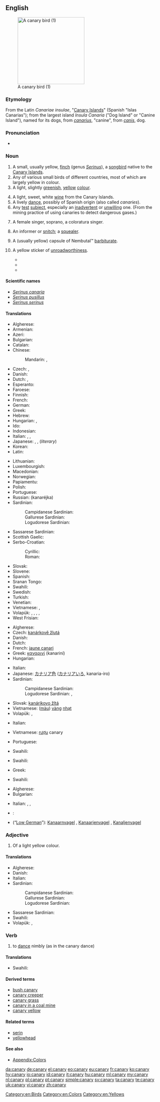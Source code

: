 {{wikipedia}}
{{also|Canary}}
==English==
[[Image:Yellow_finch_1.jpg|thumb|right|220px|A canary bird (1)]]

===Etymology===
From the Latin ''Canariae insulae'', "[[Canary Islands]]" (Spanish "Islas Canarias"); from the largest island ''Insula Canaria'' ("Dog Island" or "Canine Island"), named for its dogs, from ''[[canarius]]'', "canine", from ''[[canis]]'', dog.

===Pronunciation===
* {{audio|en-us-canary.ogg|Audio (US)}}

===Noun===
{{en-noun|canaries}}

# A small, usually yellow, [[finch]] (genus ''[[Serinus]]''), a [[songbird]] native to the [[Canary Islands]].
# Any of various small birds of different countries, most of which are largely yellow in colour.
# A light, slightly [[green]]ish, [[yellow]] [[colour]].
#: {{color panel|F2FB62}}
# A light, sweet, white [[wine]] from the Canary Islands.
# A lively [[dance]], possibly of Spanish origin (also called ''canaries'').
# Any [[test]] [[subject]], especially an [[inadvertent]] or [[unwilling]] one.  (From the mining practice of using canaries to detect dangerous gases.)
# {{informal}} A female singer, soprano, a coloratura singer.
# {{slang}} An informer or [[snitch]]; a [[squealer]].
# {{slang}} A (usually yellow) capsule of Nembutal™ [[barbiturate]].
# {{Australia|informal}} A yellow sticker of [[unroadworthiness]].
#* {{quote-newsgroup
|title=Warning About Speed Traps
|group=alt.folklore.urban
|author=Jacco Zwetsloot
|date=September 12
|year=1993
|passage=The tendency in these types of situations (as far as I can see) is that because I don't think the act itself is illegal, the police will go through your vehicle systematically loking for anything wrong with it, to slap a '''canary''' on it (that's slang for an unroadworthy sticker) or present you with some other fine.
|url=http://groups.google.com/group/alt.folklore.urban/browse_thread/thread/fa746a2ce0910619/c30d3731ce1ba01?hl=en&q=unroadworthy+%22canary%22#0c30d3731ce1ba01}}
#* {{quote-newsgroup
|title=Noisy Bikes (Update)
|group=aus.motorcycles
|author=Garry Lawson
|date=January 16
|year=1999
|passage=Yes, if the exhaust is to noisey{{sic}} they can slap a yellow '''canary''' on it, but the[n] who cares you got rid of it.
|url=http://groups.google.com/group/aus.motorcycles/browse_thread/thread/f1657e5c54924b51/eb711a9457daebcd?hl=en&q=unroadworthy+%22canary%22#eb711a9457daebcd}}
#* {{quote-newsgroup
|title=Spare tyres
|group=aus.cars
|author=Noddy
|date=February 14
|year=2003
|passage=You don't have to carry a spare wheel for a car to be roadworthy, and if you *do* carry one, it doesn't have to be in a roadworthy condition *unless* you fit it [to] the car and drive on it.<br>If it's not and you get pinched, expect a '''canary'''...

|url=http://groups.google.com/group/aus.cars/browse_thread/thread/5159209992759ae2/ea4eb32b17cc3982?hl=en&q=unroadworthy+%22canary%22#ea4eb32b17cc3982}}

====Scientific names====
* ''[[Serinus canaria]]''
* ''[[Serinus pusillus]]''
* ''[[Serinus serinus]]''

====Translations====
{{trans-top|bird from Canary Islands}}
* Algherese: {{tø|cln|canarí}}
* Armenian: {{t|hy|դեղձանիկ|tr=deġjanik}}
* Azeri: {{t|az|sarı bülbül|xs=Azeri}}
* Bulgarian: {{t|bg|кaнaрчe|n|tr=kanarče|sc=Cyrl}}
* Catalan: {{t-|ca|canari|m}}
* Chinese:
*: Mandarin: {{t|zh|金絲雀|sc=Hani}}, {{t|zh|金丝雀|tr=jīnsīquè|sc=Hani}}
* Czech: {{t|cs|kanár}}, {{t|cs|kanárek|m}}
* Danish: {{t+|da|kanariefugl}}
* Dutch: {{t+|nl|kanarie|m}}, {{t|nl|kanarievogel|m}}
* Esperanto: {{t|eo|kanario|xs=Esperanto}}
* Faroese: {{t|fo|kanarjufuglur|xs=Faroese}}
* Finnish: {{t-|fi|kanarialintu}}
* French: {{t+|fr|canari|m}}
* German: {{t+|de|Kanarienvogel|m}}
* Greek: {{t+|el|καναρίνι|n|tr=kanaríni}}
* Hebrew: {{t|he|כנרית}}
* Hungarian: {{t+|hu|kanári}}, {{t-|hu|kanárimadár}}
* Ido: {{t|io|kanario|xs=Ido}}
* Indonesian: {{t+|id|burung|xs=Indonesian}} {{t|id|kenari|xs=Indonesian}}
* Italian: {{t-|it|canario|m}}, {{t|it|canarino|m}},  {{t+|it|canarino}}
* Japanese: {{t|ja|カナリア|tr=kanaria}}, {{t|ja|カナリヤ|tr=kanariya}}, (''literary'') {{t|ja|金糸雀|tr=きんしじゃく, kinshijaku, かなりあ, kanaria}}
* Korean: {{t|ko|카나리아|tr=kanaria|sc=Kore}}
* Latin: {{t|la|canaria fringilla}}
{{trans-mid}}
* Lithuanian: {{t|lt|kanarėlė|xs=Lithuanian}}
* Luxembourgish: {{t|lb|Kanarievillchen|m}}
* Macedonian: {{t|mk|канаринец|m|tr=kanarínec}}
* Norwegian: {{t|no|kanarifugl}}
* Papiamentu: {{tø|pap|kanari|xs=Papiamentu}}
* Polish: {{t+|pl|kanarek|m}}
* Portuguese: {{t+|pt|canário|m}}
* Russian: {{t+|ru|канарейка|f}} (kanaréjka)
* Sardinian:
*: Campidanese Sardinian: {{tø|sro|canariu}}
*: Gallurese Sardinian: {{tø|sdn|canariu}}
*: Logudorese Sardinian: {{tø|src|canarinu}}
* Sassarese Sardinian: {{tø|sdc|canariu}}
* Scottish Gaelic: {{t-|gd|canèiridh|f|xs=Scottish Gaelic}}
* Serbo-Croatian:
*: Cyrillic: {{t|sh|канаринац|m}}
*: Roman: {{t|sh|kanarinac|m}}
* Slovak: {{t-|sk|kanárik|m}}
* Slovene: {{t|sl|kanarček|m}}
* Spanish: {{t+|es|canario|m}}
* Sranan Tongo: {{tø|srn|srn|kanari|xs=Sranan Tongo}}
* Swahili: {{t+|sw|chiriku|xs=Swahili}}
* Swedish: {{t|sv|kanariefågel}}
* Turkish: {{t+|tr|kanarya}}
* Venetian: {{tø|vec|canarìn|m}}
* Vietnamese: {{t|vi|chim tước}}, {{t|vi|chim bạch yến}}
* Volapük: {{qualifier|male or female}} {{t|vo|kanair}}, {{qualifier|male}} {{t|vo|hikanair}}, {{qualifier|female}} {{t|vo|jikanair}}, {{qualifier|offspring, young}} {{t|vo|kanairül}}, {{qualifier|older form, obsolete}} {{t|vo|kanerit}}
* West Frisian: {{t|fy|kanarje|xs=West Frisian}}
{{trans-bottom}}

{{trans-top|colour}}
* Algherese: {{tø|cln|canarí}}
* Czech: [[kanárkově žlutá]] {{f}}
* Danish: {{t|da|kanariegul}}
* Dutch: {{t+|nl|kanariegeel|n}}
* French: [[jaune canari]] {{m}}
* Greek: [[καναρινί]] (kanariní) {{n}}
* Hungarian: {{t|hu|kanárisárga}}
{{trans-mid}}
* Italian: {{t|it|giallo canarino}}
* Japanese: [[カナリア色]] ([[カナリアいろ]], kanaria-iro)
* Sardinian:
*: Campidanese Sardinian: {{tø|sro|canariu}}
*: Logudorese Sardinian: {{tø|src|canarinu}}, {{tø|src|canarinu}}
* Slovak: [[kanárikovo žltá]] {{f}}
* Vietnamese: ([[màu]]) [[vàng]] [[nhạt]]
* Volapük: {{t|vo|kanairaköl}}, {{t|vo|kanairayelov}}
{{trans-bottom}}

{{trans-top|wine}}
* Italian: {{t|it|vino delle canarie}}
{{trans-mid}}
* Vietnamese: [[rượu]] canary
{{trans-bottom}}

{{trans-top|dance}}
* Portuguese: {{t+|pt|canário|m}}
{{trans-mid}}
* Swahili: {{t+|sw|chiriku|xs=Swahili}}
{{trans-bottom}}

{{trans-top|soprano}}
* Swahili: {{t+|sw|chiriku|xs=Swahili}}
{{trans-mid}}
{{trans-bottom}}

{{trans-top|small yellow bird in general}}
* Greek: {{t+|el|καναρίνι|n|tr=kanaríni}}
{{trans-mid}}
* Swahili: {{t+|sw|chiriku|xs=Swahili}}
{{trans-bottom}}

{{trans-top|squealer}}
* Algherese: {{tø|cln|canarí}}
* Bulgarian: {{t|bg|доносник|m}}
{{trans-mid}}
* Italian: {{t-|it|spia}},  {{t+|it|delatore}}, {{t|it|canarino}}
* {{subst:scr}}: {{tø|scr|canarinu}}
{{trans-bottom}}

{{trans-top|Nembutal-capsule}}
{{trans-mid}}
{{trans-bottom}}

{{trans-top|test object}}
{{trans-mid}}
{{trans-bottom}}

{{checktrans-top}}
* {{ttbc|nds}} (“[[Low German]]”): [[Kanaarnvagel]] {{m}}, [[Kanaarjenvagel]] {{m}}, [[Kanaljenvagel]] {{m}}
{{trans-bottom}}

===Adjective===
{{en-adj}}

# Of a light yellow colour.

====Translations====
{{trans-top|of a light yellow colour}}
* Algherese: {{tø|cln|canarí}}
* Danish: {{t|da|kanariegul}}
* Italian: {{t|it|canarino}}
* Sardinian:
*: Campidanese Sardinian: {{tø|sro|canariu}}
*: Gallurese Sardinian: {{tø|sdn|canariu}}
*: Logudorese Sardinian: {{tø|src|canarinu}}
{{trans-mid}}
* Sassarese Sardinian: {{tø|sdc|canariu}}
* Swahili: {{t+|sw|chiriku|xs=Swahili}}
* Volapük: {{t|vo|kanairakölik}}, {{t|vo|kanairayelovik}}
{{trans-bottom}}

===Verb===
{{en-verb|canar|i|ed}}

# {{intransitive}} to [[dance]] nimbly (as in the canary dance)

====Translations====
{{trans-top|to dance nimbly}}
* Swahili: {{t+|sw|chiriku|xs=Swahili}}
{{trans-mid}}
{{trans-bottom}}

====Derived terms====
* [[bush canary]]
* [[canary creeper]]
* [[canary grass]]
* [[canary in a coal mine]]
* [[canary yellow]]

====Related terms====
* [[serin]]
* [[yellowhead]]

====See also====
* [[Appendix:Colors]]

[[Category:en:Birds]]
[[Category:en:Colors]]
[[Category:en:Yellows]]

[[da:canary]]
[[de:canary]]
[[el:canary]]
[[eo:canary]]
[[eu:canary]]
[[fr:canary]]
[[ko:canary]]
[[hy:canary]]
[[io:canary]]
[[id:canary]]
[[it:canary]]
[[hu:canary]]
[[ml:canary]]
[[my:canary]]
[[nl:canary]]
[[pl:canary]]
[[pt:canary]]
[[simple:canary]]
[[sv:canary]]
[[ta:canary]]
[[te:canary]]
[[uk:canary]]
[[vi:canary]]
[[zh:canary]]